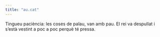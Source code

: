 ```yaml
---
title: "au.cat"
---
```


Tingueu paciència: les coses de palau, van amb pau. El rei va despullat i s'està vestint a poc a poc perquè té pressa.

